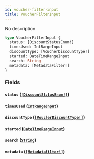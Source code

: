 ```yaml
---
id: voucher-filter-input
title: VoucherFilterInput
---
```


No description

```graphql
type VoucherFilterInput {
  status: [DiscountStatusEnum!]
  timesUsed: IntRangeInput
  discountType: [VoucherDiscountType!]
  started: DateTimeRangeInput
  search: String
  metadata: [MetadataFilter!]
}
```

### Fields

#### `status` ([`[DiscountStatusEnum!]`](../../../developer/api-reference/enums/discount-status-enum))

#### `timesUsed` ([`IntRangeInput`](../../../developer/api-reference/inputs/int-range-input))

#### `discountType` ([`[VoucherDiscountType!]`](../../../developer/api-reference/enums/voucher-discount-type))

#### `started` ([`DateTimeRangeInput`](../../../developer/api-reference/inputs/date-time-range-input))

#### `search` ([`String`](../../../developer/api-reference/scalars/string))

#### `metadata` ([`[MetadataFilter!]`](../../../developer/api-reference/inputs/metadata-filter))
